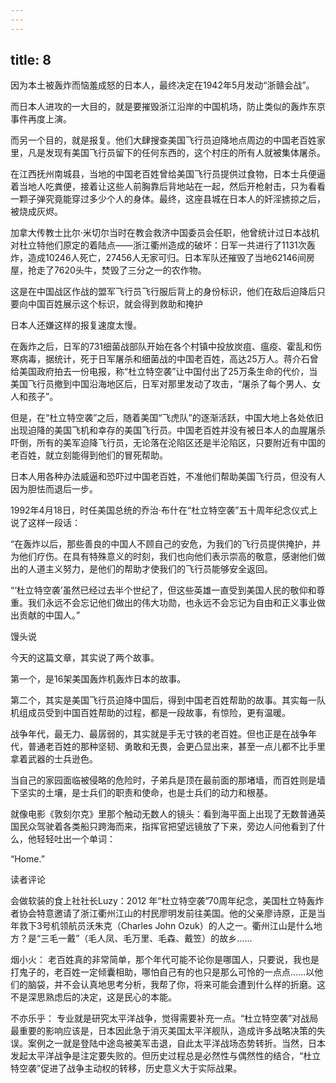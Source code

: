```yaml
---
---
---
```

title: 8
---



因为本土被轰炸而恼羞成怒的日本人，最终决定在1942年5月发动“浙赣会战”。

而日本人进攻的一大目的，就是要摧毁浙江沿岸的中国机场，防止类似的轰炸东京事件再度上演。

而另一个目的，就是报复。他们大肆搜查美国飞行员迫降地点周边的中国老百姓家里，凡是发现有美国飞行员留下的任何东西的，这个村庄的所有人就被集体屠杀。

在江西抚州南城县，当地的中国老百姓曾给美国飞行员提供过食物，日本士兵便逼着当地人吃粪便，接着让这些人前胸靠后背地站在一起，然后开枪射击，只为看看一颗子弹究竟能穿过多少个人的身体。最终，这座县城在日本人的奸淫掳掠之后，被烧成灰烬。

加拿大传教士比尔·米切尔当时在教会救济中国委员会任职，他曾统计过日本战机对杜立特他们原定的着陆点——浙江衢州造成的破坏：日军一共进行了1131次轰炸，造成10246人死亡，27456人无家可归。日本军队还摧毁了当地62146间房屋，抢走了7620头牛，焚毁了三分之一的农作物。

这是在中国战区作战的盟军飞行员飞行服后背上的身份标识，他们在敌后迫降后只要向中国百姓展示这个标识，就会得到救助和掩护



日本人还嫌这样的报复速度太慢。

在轰炸之后，日军的731细菌战部队开始在各个村镇中投放炭疽、瘟疫、霍乱和伤寒病毒，据统计，死于日军屠杀和细菌战的中国老百姓，高达25万人。蒋介石曾给美国政府拍去一份电报，称“杜立特空袭”让中国付出了25万条生命的代价，当美国飞行员撤到中国沿海地区后，日军对那里发动了攻击，“屠杀了每个男人、女人和孩子”。

但是，在“杜立特空袭”之后，随着美国“飞虎队”的逐渐活跃，中国大地上各处依旧出现迫降的美国飞机和幸存的美国飞行员。中国老百姓并没有被日本人的血腥屠杀吓倒，所有的美军迫降飞行员，无论落在沦陷区还是半沦陷区，只要附近有中国的老百姓，就立刻能得到他们的冒死帮助。

日本人用各种办法威逼和恐吓过中国老百姓，不准他们帮助美国飞行员，但没有人因为胆怯而退后一步。

1992年4月18日，时任美国总统的乔治·布什在“杜立特空袭”五十周年纪念仪式上说了这样一段话：

“在轰炸以后，那些善良的中国人不顾自己的安危，为我们的飞行员提供掩护，并为他们疗伤。在具有特殊意义的时刻，我们也向他们表示崇高的敬意，感谢他们做出的人道主义努力，是他们的帮助才使我们的飞行员能够安全返回。

“‘杜立特空袭’虽然已经过去半个世纪了，但这些英雄一直受到美国人民的敬仰和尊重。我们永远不会忘记他们做出的伟大功勋，也永远不会忘记为自由和正义事业做出贡献的中国人。”

馒头说

今天的这篇文章，其实说了两个故事。

第一个，是16架美国轰炸机轰炸日本的故事。

第二个，其实是美国飞行员迫降中国后，得到中国老百姓帮助的故事。其实每一队机组成员受到中国百姓帮助的过程，都是一段故事，有惊险，更有温暖。

战争年代，最无力、最孱弱的，其实就是手无寸铁的老百姓。但也正是在战争年代，普通老百姓的那种坚韧、勇敢和无畏，会更凸显出来，甚至一点儿都不比手里拿着武器的士兵逊色。

当自己的家园面临被侵略的危险时，子弟兵是顶在最前面的那堵墙，而百姓则是墙下坚实的土壤，是士兵们的职责和使命，也是士兵们的动力和根基。

就像电影《敦刻尔克》里那个触动无数人的镜头：看到海平面上出现了无数普通英国民众驾驶着各类船只跨海而来，指挥官把望远镜放了下来，旁边人问他看到了什么，他轻轻吐出一个单词：

“Home.”

读者评论

会做软装的食上社社长Luzy：2012 年“杜立特空袭”70周年纪念，美国杜立特轰炸者协会特意邀请了浙江衢州江山的村民廖明发前往美国。他的父亲廖诗原，正是当年救下3号机领航员沃朱克（Charles John Ozuk）的人之一。衢州江山是什么地方？是“三毛一戴”（毛人凤、毛万里、毛森、戴笠）的故乡……

烟小火： 老百姓真的非常简单，那个年代可能不论你是哪国人，只要说，我也是打鬼子的，老百姓一定倾囊相助，哪怕自己有的也只是那么可怜的一点点……以他们的脑袋，并不会认真地思考分析，我帮了你，将来可能会遭到什么样的折磨。这不是深思熟虑后的决定，这是民心的本能。

不亦乐乎： 专业就是研究太平洋战争，觉得需要补充一点。“杜立特空袭”对战局最重要的影响应该是，日本因此急于消灭美国太平洋舰队，造成许多战略决策的失误。案例之一就是登陆中途岛被美军击退，自此太平洋战场态势转折。当然，日本发起太平洋战争是注定要失败的。但历史过程总是必然性与偶然性的结合，“杜立特空袭”促进了战争主动权的转移，历史意义大于实际战果。